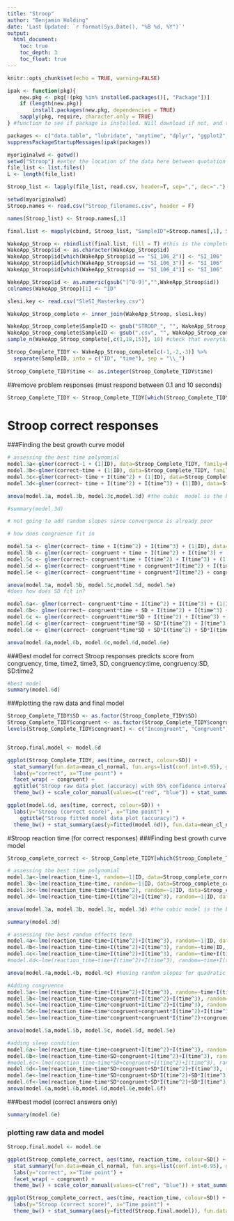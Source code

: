 ```yaml
---
title: "Stroop"
author: "Benjamin Holding"
date: 'Last Updated: `r format(Sys.Date(), "%B %d, %Y")`'
output: 
  html_document:
    toc: true
    toc_depth: 3
    toc_float: true
---
```


```r
knitr::opts_chunk$set(echo = TRUE, warning=FALSE)
```

```r
ipak <- function(pkg){
    new.pkg <- pkg[!(pkg %in% installed.packages()[, "Package"])]
    if (length(new.pkg)) 
        install.packages(new.pkg, dependencies = TRUE)
    sapply(pkg, require, character.only = TRUE)
} #function to see if package is installed. Will download if not, and then opens it.

packages <- c("data.table", "lubridate", "anytime", "dplyr", "ggplot2", "nlme", "tidyr", "lme4", "lmerTest") #These are the extra packages needed to merge the CSV files
suppressPackageStartupMessages(ipak(packages))
```

```r

myoriginalwd <- getwd()
setwd("Stroop") #enter the location of the data here between quotation marks
file_list <- list.files()
L <- length(file_list) 

Stroop_list <- lapply(file_list, read.csv, header=T, sep=",", dec=".")

setwd(myoriginalwd)
Stroop.names <- read.csv("Stroop_filenames.csv", header = F)

names(Stroop_list) <- Stroop.names[,1]

final.list <- mapply(cbind, Stroop_list, "SampleID"=Stroop.names[,1], SIMPLIFY=F)

WakeApp_Stroop <- rbindlist(final.list, fill = T) #this is the complete data frame
WakeApp_Stroop$id <- as.character(WakeApp_Stroop$id)
WakeApp_Stroop$id[which(WakeApp_Stroop$id == "SI_106_2")] <- "SI_106"
WakeApp_Stroop$id[which(WakeApp_Stroop$id == "SI_106_3")] <- "SI_106"
WakeApp_Stroop$id[which(WakeApp_Stroop$id == "SI_106_4")] <- "SI_106"

WakeApp_Stroop$id <- as.numeric(gsub("[^0-9]","",WakeApp_Stroop$id))
colnames(WakeApp_Stroop)[1] <- "ID"

slesi.key <- read.csv("SleSI_Masterkey.csv")

WakeApp_Stroop_complete <- inner_join(WakeApp_Stroop, slesi.key)

WakeApp_Stroop_complete$SampleID <- gsub("STROOP_", "", WakeApp_Stroop_complete$SampleID)
WakeApp_Stroop_complete$SampleID <- gsub(".csv", "", WakeApp_Stroop_complete$SampleID)
sample_n(WakeApp_Stroop_complete[,c(1,18,15)], 10) #check that everything is matched correctely

Stroop_Complete_TIDY <- WakeApp_Stroop_complete[c(-1,-2,-3)] %>% 
  separate(SampleID, into = c("ID", "time"), sep = "\\_")
                             
Stroop_Complete_TIDY$time <- as.integer(Stroop_Complete_TIDY$time)

```

##remove problem responses
(must respond between 0.1 and 10 seconds)
```r
Stroop_Complete_TIDY <- Stroop_Complete_TIDY[which(Stroop_Complete_TIDY$reaction_time > 100 & Stroop_Complete_TIDY$reaction_time < 10000),]
```

# Stroop correct responses
###Finding the best growth curve model
```r

# assessing the best time polynomial
model.3a<-glmer(correct~1 + (1|ID), data=Stroop_Complete_TIDY, family=binomial)
model.3b<-glmer(correct~time + (1|ID), data=Stroop_Complete_TIDY, family=binomial)
model.3c<-glmer(correct~ time + I(time^2) + (1|ID), data=Stroop_Complete_TIDY, family=binomial)
model.3d<-glmer(correct~ time + I(time^2) + I(time^3) + (1|ID), data=Stroop_Complete_TIDY, family=binomial) #definately best but convergence problems

anova(model.3a, model.3b, model.3c,model.3d) #the cubic  model is the best

#summary(model.3d)

# not going to add random slopes since convergence is already poor

# how does congruence fit in

model.5a <- glmer(correct~ time + I(time^2) + I(time^3) + (1|ID), data=Stroop_Complete_TIDY, family=binomial)
model.5b <- glmer(correct~ congruent + time + I(time^2) + I(time^3) + (1|ID), data=Stroop_Complete_TIDY, family=binomial)
model.5c <- glmer(correct~ congruent*time + I(time^2) + I(time^3) + (1|ID), data=Stroop_Complete_TIDY, family=binomial) #best
model.5d <- glmer(correct~ congruent*time + congruent*I(time^2) + I(time^3) + (1|ID), data=Stroop_Complete_TIDY, family=binomial)
model.5e <- glmer(correct~ congruent*time + congruent*I(time^2) + congruent*I(time^3) + (1|ID), data=Stroop_Complete_TIDY, family=binomial)

anova(model.5a, model.5b, model.5c,model.5d, model.5e)
#does how does SD fit in?

model.6a<- glmer(correct~ congruent*time + I(time^2) + I(time^3) + (1|ID), data=Stroop_Complete_TIDY, family=binomial)
model.6b<- glmer(correct~ congruent*time + SD + I(time^2) + I(time^3) + (1|ID), data=Stroop_Complete_TIDY, family=binomial)
model.6c <- glmer(correct~ congruent*time*SD + I(time^2) + I(time^3) + (1|ID), data=Stroop_Complete_TIDY, family=binomial)
model.6d <- glmer(correct~ congruent*time*SD + SD*I(time^2) + I(time^3) + (1|ID), data=Stroop_Complete_TIDY, family=binomial) #best
model.6e <- glmer(correct~ congruent*time*SD + SD*I(time^2) + SD*I(time^3) + (1|ID), data=Stroop_Complete_TIDY, family=binomial)

anova(model.6a,model.6b, model.6c,model.6d,model.6e)

```

###Best model for correct Stroop responses
predicts score from congruency, time, time2, time3, SD, congruency:time, congruency:SD, SD:time2
```r
#best model
summary(model.6d)
```


###plotting the raw data and final model
```r
Stroop_Complete_TIDY$SD <- as.factor(Stroop_Complete_TIDY$SD)
Stroop_Complete_TIDY$congruent <- as.factor(Stroop_Complete_TIDY$congruent)
levels(Stroop_Complete_TIDY$congruent) <- c("Incongruent", "Congruent")


Stroop.final.model <- model.6d

ggplot(Stroop_Complete_TIDY, aes(time, correct, colour=SD)) + 
  stat_summary(fun.data=mean_cl_normal, fun.args=list(conf.int=0.95), geom="pointrange")  + 
  labs(y="correct", x="Time point") + 
  facet_wrap( ~ congruent) +
  ggtitle("Stroop raw data plot (accuracy) with 95% confidence intervals") +
  theme_bw() + scale_color_manual(values=c("red", "blue")) + stat_summary(fun.y=mean, geom="line") 

ggplot(model.6d, aes(time, correct, colour=SD)) + 
  labs(y="Stroop (correct score)", x="Time point") +
    ggtitle("Stroop fitted model data plot (accuracy)") +
  theme_bw() + stat_summary(aes(y=fitted(model.6d)), fun.data=mean_cl_normal, fun.args=list(conf.int=0.95), geom="pointrange") + stat_smooth(method = "lm", formula  =y ~ poly(x,3)) 
```

#Stroop reaction time (for correct responses)
###Finding best growth curve model
```r
Stroop_complete_correct <- Stroop_Complete_TIDY[which(Stroop_Complete_TIDY$correct == 1),]

# assessing the best time polynomial
model.3a<-lme(reaction_time~1, random=~1|ID, data=Stroop_complete_correct, na.action=na.omit, method="ML")
model.3b<-lme(reaction_time~time, random=~1|ID, data=Stroop_complete_correct, na.action=na.omit, method="ML")
model.3c<-lme(reaction_time~time+I(time^2), random=~1|ID, data=Stroop_complete_correct, na.action=na.omit, method="ML")
model.3d<-lme(reaction_time~time+I(time^2)+I(time^3), random=~1|ID, data=Stroop_complete_correct, na.action=na.omit, method="ML") 

anova(model.3a, model.3b, model.3c, model.3d) #the cubic model is the best

summary(model.3d)

# assessing the best random effects term
model.4a<-lme(reaction_time~time+I(time^2)+I(time^3), random=~1|ID, data=Stroop_complete_correct, na.action=na.omit, method="ML") 
model.4b<-lme(reaction_time~time+I(time^2)+I(time^3), random=~time|ID, data=Stroop_complete_correct, na.action=na.omit, method="ML") #best
model.4c<-lme(reaction_time~time+I(time^2)+I(time^3), random=~time+I(time^2)|ID, data=Stroop_complete_correct, na.action=na.omit, method="ML")
#model.4d<-lme(reaction_time~time+I(time^2)+I(time^3), random=~time+I(time^2)+I(time^3)|ID, data=Stroop_complete_correct, na.action=na.omit, method="ML") #convergence problem

anova(model.4a,model.4b, model.4c) #having random slopes for quadratic term for time is best

#Adding congruence
model.5a<-lme(reaction_time~time+I(time^2)+I(time^3), random=~time+I(time^2)|ID, data=Stroop_complete_correct, na.action=na.omit, method="ML")
model.5b<-lme(reaction_time~time+congruent+I(time^2)+I(time^3), random=~time+I(time^2)|ID, data=Stroop_complete_correct, na.action=na.omit, method="ML") #best
model.5c<-lme(reaction_time~time*congruent+I(time^2)+I(time^3), random=~time+I(time^2)|ID, data=Stroop_complete_correct, na.action=na.omit, method="ML")
model.5d<-lme(reaction_time~time*congruent+congruent*I(time^2)+I(time^3), random=~time+I(time^2)|ID, data=Stroop_complete_correct, na.action=na.omit, method="ML")
model.5e<-lme(reaction_time~time*congruent+congruent*I(time^2)+congruent*I(time^3), random=~time+I(time^2)|ID, data=Stroop_complete_correct, na.action=na.omit, method="ML")

anova(model.5a,model.5b, model.5c, model.5d, model.5e) 

#adding sleep condition
model.6a<-lme(reaction_time~time+congruent+I(time^2)+I(time^3), random=~time+I(time^2)|ID, data=Stroop_complete_correct, na.action=na.omit, method="ML")
model.6b<-lme(reaction_time~time+SD+congruent+I(time^2)+I(time^3), random=~time+I(time^2)|ID, data=Stroop_complete_correct, na.action=na.omit, method="ML") 
#model.6c<-lme(reaction_time~time*SD+congruent+I(time^2)+I(time^3), random=~time+I(time^2)|ID, data=Stroop_complete_correct, na.action=na.omit, method="ML") #convegence problem
model.6d<-lme(reaction_time~time*SD+congruent+SD*I(time^2)+I(time^3), random=~time+I(time^2)|ID, data=Stroop_complete_correct, na.action=na.omit, method="ML")
model.6e<-lme(reaction_time~time*SD+congruent+SD*I(time^2)+SD*I(time^3), random=~time+I(time^2)|ID, data=Stroop_complete_correct, na.action=na.omit, method="ML") #best
model.6f<-lme(reaction_time~time*SD*congruent+SD*I(time^2)+SD*I(time^3), random=~time+I(time^2)|ID, data=Stroop_complete_correct, na.action=na.omit, method="ML") 
anova(model.6a,model.6b,model.6d,model.6e,model.6f)
```

###best model (correct answers only)
```r
summary(model.6e)
```

### plotting raw data and model
```r
Stroop.final.model <- model.6e

ggplot(Stroop_complete_correct, aes(time, reaction_time, colour=SD)) + 
  stat_summary(fun.data=mean_cl_normal, fun.args=list(conf.int=0.95), geom="pointrange")  + 
  labs(y="correct", x="Time point") + 
  facet_wrap( ~ congruent) +
  theme_bw() + scale_color_manual(values=c("red", "blue")) + stat_summary(fun.y=mean, geom="line") 

ggplot(Stroop_complete_correct, aes(time, reaction_time, colour=SD)) + 
  labs(y="Stroop (correct score)", x="Time point") +
  theme_bw() + stat_summary(aes(y=fitted(Stroop.final.model)), fun.data=mean_cl_normal, fun.args=list(conf.int=0.95), geom="pointrange") + stat_smooth(method = "lm", formula  =y ~ poly(x,3)) 
```
